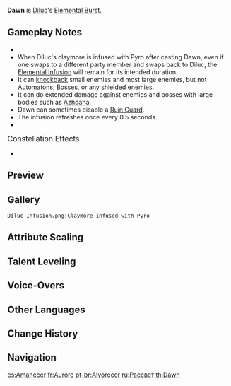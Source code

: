 {{Talent Infobox
|image         = Talent Dawn.png
|character     = Diluc
|type          = Elemental Burst
|info          = Releases intense flames to knock back nearby opponents, dealing {{Color|Pyro DMG}}.<br />The flames then converge into the weapon, summoning a Phoenix that flies forward and deals massive {{Color|Pyro DMG}} to all opponents in its path. The Phoenix explodes upon reaching its destination, causing a large amount of {{Color|[[AoE]] Pyro DMG}}.<br />The searing flames that run down his blade cause it to be [[Elemental Infusion|infused]] with {{Pyro}}.
|energyCost    = 40
|CD            = 12s
|attr1         = Slashing DMG
|value1        = 204-459%
|attr2         = DoT
|value2        = 60-135%
|attr3         = Explosion DMG
|value3        = 204-459%
|attr4         = Enchantment Duration
|value4        = 8s
|utility1      = Elemental Infusion
|utility2      = AoE
|utility3      = Knockback
|scale_att1    = ATK
}}
{{Description|The only reason to walk in the darkness is to light it up. Behold, that fleeing light in the dead of night is the herald of the coming dawn.}}
'''Dawn''' is [[Diluc]]'s [[Elemental Burst]].

==Gameplay Notes==
* {{TalentNote|icd|All DMG dealt by this ability|5|5|plural=1}}
* When Diluc's claymore is infused with Pyro after casting Dawn, even if one swaps to a different party member and swaps back to Diluc, the [[Elemental Infusion]] will remain for its intended duration.
* It can [[Interruption Resistance|knockback]] small enemies and most large enemies, but not [[Automatons]], [[Bosses]], or any [[Shields|shielded]] enemies.
* It can do extended damage against enemies and bosses with large bodies such as [[Azhdaha]].
* Dawn can sometimes disable a [[Ruin Guard]].
* The {{Pyro}} infusion refreshes once every 0.5 seconds.
* {{TalentNote|character=Diluc|talent=Dawn|ascension|2|Blessing of Phoenix}}

;<big>Constellation Effects</big>
* {{TalentNote|constellation|5|Phoenix, Harbinger of Dawn}}

==Preview==
{{Preview
|file=Dawn Preview
}}
{{clr}}

==Gallery==
<gallery hideaddbutton="true" captionalign="center">
 Diluc Infusion.png|Claymore infused with Pyro
</gallery>

==Attribute Scaling==
{{Talent Scaling
|talentType=Elemental Burst
|levels=14
|order=slashingdmg,dot,explosiondmg,cd,infusionduration,energycost
|titles=Slashing DMG (%),DoT (%),Explosion DMG (%),CD,Infusion Duration,Energy Cost
|slashingdmg_1=204
|slashingdmg_2=219.3
|slashingdmg_3=234.6
|slashingdmg_4=255
|slashingdmg_5=270.3
|slashingdmg_6=285.6
|slashingdmg_7=306
|slashingdmg_8=326.4
|slashingdmg_9=346.8
|slashingdmg_10=367.2
|slashingdmg_11=387.6
|slashingdmg_12=408
|slashingdmg_13=433.5
|slashingdmg_14=459
|dot_1=60
|dot_2=64.5
|dot_3=69
|dot_4=75
|dot_5=79.5
|dot_6=84
|dot_7=90
|dot_8=96
|dot_9=102
|dot_10=108
|dot_11=114
|dot_12=120
|dot_13=127.5
|dot_14=135
|explosiondmg_1=204
|explosiondmg_2=219.3
|explosiondmg_3=234.6
|explosiondmg_4=255
|explosiondmg_5=270.3
|explosiondmg_6=285.6
|explosiondmg_7=306
|explosiondmg_8=326.4
|explosiondmg_9=346.8
|explosiondmg_10=367.2
|explosiondmg_11=387.6
|explosiondmg_12=408
|explosiondmg_13=433.5
|explosiondmg_14=459
|cd=12s
|infusionduration=8s
|energycost=40
}}

==Talent Leveling==
{{Talent Upgrade|Diluc}}

==Voice-Overs==
{{Talent VO}}

==Other Languages==
{{Other Languages
|en      = Dawn
|zhs     = 黎明
|zhs_rm  = Límíng
|zht     = 黎明
|zht_rm  = Límíng
|zh_tl   = Dawn
|ja      = 黎明
|ja_rm   = Reimei
|ja_tl   = Dawn
|ko      = 여명
|ko_rm   = Yeomyeong
|ko_tl   = Dawn
|es      = Amanecer
|es_tl   = Dawn
|fr      = Aurore
|fr_tl   = Dawn
|ru      = Рассвет
|ru_tl   = Dawn
|th      = Dawn
|vi      = {{tt|Lê Minh|黎明}}
|vi_tl   = Dawn{{Sino|vi}}
|de      = Dämmerung
|de_tl   = Dawn
|id      = Dawn
|pt      = Alvorecer
|pt_tl   = Dawn
}}

==Change History==
{{Change History|1.0}}

==Navigation==
{{Talent Navbox|Diluc}}

[[es:Amanecer]]
[[fr:Aurore]]
[[pt-br:Alvorecer]]
[[ru:Рассвет]]
[[th:Dawn]]